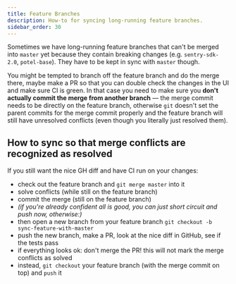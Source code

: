 ```yaml
---
title: Feature Branches
description: How-to for syncing long-running feature branches.
sidebar_order: 30
---
```


Sometimes we have long-running feature branches that can't be merged into `master` yet because they contain breaking changes (e.g. `sentry-sdk-2.0`, `potel-base`). They have to be kept in sync with `master` though.

You might be tempted to branch off the feature branch and do the merge there, maybe make a PR so that you can double check the changes in the UI and make sure CI is green. In that case you need to make sure you **don't actually commit the merge from another branch** — the merge commit needs to be directly on the feature branch, otherwise `git` doesn't set the parent commits for the merge commit properly and the feature branch will still have unresolved conflicts (even though you literally just resolved them).

## How to sync so that merge conflicts are recognized as resolved

If you still want the nice GH diff and have CI run on your changes:

- check out the feature branch and `git merge master` into it
- solve conflicts (while still on the feature branch)
- commit the merge (still on the feature branch)
- *(if you're already confident all is good, you can just short circuit and push now, otherwise:)*
- then open a new branch from your feature branch `git checkout -b sync-feature-with-master`
- push the new branch, make a PR, look at the nice diff in GitHub, see if the tests pass
- if everything looks ok: don't merge the PR! this will not mark the merge conflicts as solved
- instead, `git checkout` your feature branch (with the merge commit on top) and `push` it

